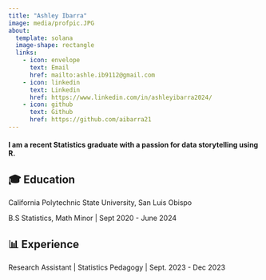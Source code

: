 ```yaml
---
title: "Ashley Ibarra"
image: media/profpic.JPG
about: 
  template: solana
  image-shape: rectangle
  links:
    - icon: envelope
      text: Email
      href: mailto:ashle.ib9112@gmail.com
    - icon: linkedin
      text: Linkedin
      href: https://www.linkedin.com/in/ashleyibarra2024/
    - icon: github
      text: Github
      href: https://github.com/aibarra21
---
```


#### I am a recent Statistics graduate with a passion for data storytelling using R.

## 🎓 Education

California Polytechnic State University, San Luis Obispo

B.S Statistics, Math Minor \| Sept 2020 - June 2024

## 📊 Experience

Research Assistant \| Statistics Pedagogy \| Sept. 2023 - Dec 2023
